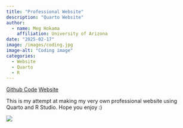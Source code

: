 ```yaml
---
title: "Professional Website"
description: "Quarto Website"
author: 
  - name: Meg Hokama
    affiliation: University of Arizona
date: "2025-02-17"
image: /images/coding.jpg
image-alt: "Coding image"
categories:
  - Website
  - Quarto
  - R
---
```


<a href="https://github.com/meganhokama/website" class="btn" role="button">Github Code</a> <a href="https://meganhokama.github.io/website/" class="btn" role="button">Website</a>

This is my attempt at making my very own professional website using Quarto and R Studio. Hope you enjoy :)

![](/images/coding.jpg)
